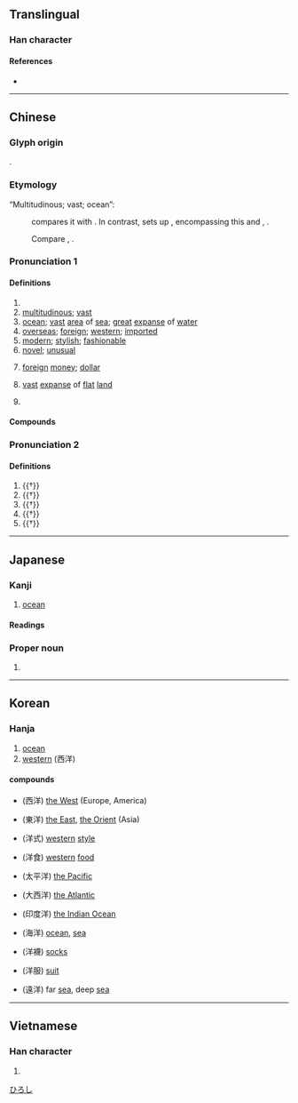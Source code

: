 {{character info/new}}
==Translingual==

===Han character===
{{Han char|rn=85|rad=水|as=06|sn=9|four=38151|canj=ETQ|ids=⿰氵羊}}

====References====
* {{Han ref|kx=0619.280|dkj=17363|dj=1014.190|hdz=31615.110|uh=6D0B|ud=27915|bh=AC76|bd=44150}}

----

==Chinese==
{{zh-forms}}

===Glyph origin===
{{Han etym}}
{{Han compound|氵|t1=water|羊|ls=psc|c1=s|c2=p}}.

===Etymology===
; “Multitudinous; vast; ocean”:
: {{zh-ref|Schuessler (2007)}} compares it with {{cog|bo|ཡངས་པ||wide; extensive; vast; spacious}}. In contrast, {{zh-ref|Starostin}} sets up {{cog|sit-pro||*lɨ̆ŋ|wave}}, encompassing this and {{cog|bo|ཀློང||space; expanse; wave}}, {{cog|my|လှိုင်း||wave; to abound; plentiful}}.
: Compare {{och-l|羕|(''of rivers'') long}}, {{och-l|漾|waves; (''of rivers'') long}}.

===Pronunciation 1===
{{zh-pron
|m=yáng
|m-s=
|dg=ён1
|c=joeng4
|c-t=
|g=
|h=pfs=yòng
|j=
|mb=iô̤ng
|md=iòng
|mn=qz,tw,xm:iûⁿ/zz:iôⁿ/qz,tw,xm:iông/zz:iâng
|mn_note=iûⁿ/iôⁿ - vernacular; iông/iâng - literary
|mn-t=
|w=3hhian
|x=
|dial=n
|mc=1
|oc=1,2
|cat=pn,a,n
}}

====Definitions====
{{zh-hanzi}}

# {{n-g|Name of a [[river]] in southern [[Shaanxi]].}}
# [[multitudinous]]; [[vast]]
# [[ocean]]; [[vast]] [[area]] of [[sea]]; [[great]] [[expanse]] of [[water]]
# [[overseas]]; [[foreign]]; [[western]]; [[imported]]
# [[modern]]; [[stylish]]; [[fashionable]]
# [[novel]]; [[unusual]]
# {{lb|zh|historical}} [[foreign]] [[money]]; [[dollar]]
# {{lb|zh|Min}} [[vast]] [[expanse]] of [[flat]] [[land]]
# {{surname|lang=zh}}

====Compounds====
{{zh-der|洋紫荊|洋鬼子|洋洋|一片汪洋|三大洋|中洋脊|五大洋|伶仃洋|假洋鬼子|光洋|冰洋|出洋|出洋相|北冰洋|北洋|北洋大臣|北洋海軍|北洋航線|北洋軍閥|十里洋場|南冰洋|南北洋|南洋|南洋大臣|南洋群島|南洋航線|印度洋|吃洋飯|唱洋梆子|喜氣洋洋|喜洋洋|喝洋水|土洋結合|外洋|大度汪洋|大洋|大洋洲|大洋盆地|大西洋|太平洋|小洋|崇洋|崇洋媚外|得意洋洋|意氣洋洋|懶洋洋|拉洋片|放洋|暖洋洋|望洋|望洋興歎|望洋驚嘆|東洋|東洋人|東洋劍|東洋大海|東洋話|東洋車|毫洋|江洋大盜|汪洋|汪洋大海|汪洋浩博|汪洋自恣|汪洋自肆|汪洋閎肆|洋乾漆|洋井|洋人|洋傘|洋勁|洋務|洋務運動|洋包子|洋化|洋叫|洋名字|洋商陸|洋嗓子|洋地黃|洋基|洋場|洋奴|洋娃娃|洋布|洋底盆地|洋廣貨|洋式|洋房|洋撈|洋文|洋服|洋槍|洋槐|洋樓|洋橄欖|洋氣|洋河|洋油|洋洋喜氣|洋洋大觀|洋洋得意|洋洋灑灑|洋洋纚纚|洋洋自得|洋派|洋流|洋溝|洋溢|洋火|洋火腿|洋灰|洋煙|洋燈|洋燭|洋爐|洋版|洋玉蘭|洋琴|洋瓷|洋畫兒|洋白菜|洋盤|洋相|洋磁|洋碼子|洋篷|洋粉|洋紅|洋紗|洋紙|洋緞|洋繡球|洋繩|洋罪|洋芋|洋芋片|洋菇|洋菜|洋菸|洋蔥|洋藥|洋蘭|洋蠟|洋行|洋裁|洋裝|洋話|洋財|洋貨|洋車|洋酒|洋金|洋銀|洋錢|洋鐵|洋鐵皮|洋關|洋香瓜|洋馬兒|洋鹼|洋麵|洋麻|洸洋|海洋|海洋化學|海洋地質|海洋學|海洋放流|海洋文學|海洋權|海洋氣候|海洋漁業|海洋牧場|海洋環流|海洋生物|海洋線|海洋能|海洋觀測|海洋資源|海洋開發|海洋隆起|漂洋|潢洋|瀇洋|爛板洋錢|現大洋|現洋|留洋|發洋財|磨洋工|茫洋|西洋|西洋人|西洋劍|西洋參|西洋史|西洋景|西洋棋|西洋畫|西洋象棋|西洋鏡|赤道洋流|越洋|越洋電話|巡洋艦|遠洋|遠洋漁業|遠渡重洋|重洋|銀洋|開洋|開洋葷|陶聲洋|零丁洋|飄洋|飄洋過海|食洋不化|鷹洋|龍洋|沙洋}}

===Pronunciation 2===
{{zh-pron
|m=xiáng
|c=coeng4
|dial=n
|mc=2
|oc=n,1
|cat=v,n
}}

====Definitions====
{{zh-hanzi}}

# {{†}} {{zh-alt-form|翔|to [[soar]]; [[wing]]; [[side]]}}
# {{†}} {{zh-alt-form|祥|[[good]] [[fortune]]; to [[bless]]}}
# {{†}} {{zh-alt-form|祥|[[gentle]]; [[tender]]}}
# {{†}} {{zh-alt-name|彌河|[[w:zh:弥河|Mi River]] in [[Shandong]]}}
# {{†}} {{zh-div|州}} {{w|Yang Prefecture (Shaanxi)|Yang Prefecture}} {{gloss|ancient prefecture in [[Shaanxi]]}}

{{zh-cat|Intermediate}}

----

==Japanese==

===Kanji===
{{ja-kanji|grade=3|rs=水06}}

# [[ocean]]

====Readings====
{{ja-readings
|goon=よう<やう
|kanon=よう<やう
|on=しょう
|kun=なだ-, ひろ-い
}}

===Proper noun===
{{ja-pos|proper|ひろし}}

# {{given name|male|lang=ja}}

[[Category:Japanese male given names|ひろし]]

----

==Korean==

===Hanja===
{{ko-hanja|hangeul=양}}

# [[ocean]]
# [[western]] (西洋)

====compounds====
* {{l|ko|서양}} (西洋) [[the West]] (Europe, America)
* {{l|ko|동양}} (東洋) [[the East]], [[the Orient]] (Asia)
* {{l|ko|양식}} (洋式) [[western]] [[style]]
* {{l|ko|양식}} (洋食) [[western]] [[food]]
* {{l|ko|태평양}} (太平洋) [[the Pacific]]
* {{l|ko|대서양}} (大西洋) [[the Atlantic]]
* {{l|ko|인도양}} (印度洋) [[the Indian Ocean]]
* {{l|ko|해양}} (海洋) [[ocean]], [[sea]]
* {{l|ko|양말}} (洋襪) [[socks]]
* {{l|ko|양복}} (洋服) [[suit]]
* {{l|ko|원양}} (遠洋) far [[sea]], deep [[sea]]

----

==Vietnamese==

===Han character===
{{vi-hantu|[[dương]]|rs=水06}}

# {{defn|lang=vi|sort=水06}}